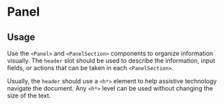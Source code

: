 

<Meta of={PanelStories} />

# Panel

## Usage

Use the `<Panel>` and `<PanelSection>` components to organize information visually. The `header` slot should be used to describe the information, input fields, or actions that can be taken in each `<PanelSection>`.

Usually, the `header` should use a `<h*>` element to help assistive technology navigate the document. Any `<h*>` level can be used without changing the size of the text.

<Primary />
<Controls />
<Stories />
